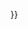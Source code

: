 <noinclude>
{{AutoTemplateDoc}}
</noinclude>{{Wikify<includeonly>{{subst:#if:{{{1|}}}|{{subst:!}}{{{1}}}}}</includeonly>|time={{<includeonly>subst:</includeonly>#time:c}}}}